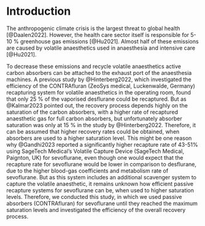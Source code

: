 # Introduction

The anthropogenic climate crisis is the largest threat to global health [@Daalen2022].
However, the health care sector itself is responsible for 5-10 % greenhouse gas emissions [@Hu2021].
Almost half of these emissions are caused by volatile anaesthetics used in anaesthesia and intensive care [@Hu2021].

To decrease these emissions and recycle volatile anaesthetics active carbon absorbers can be attached to the exhaust port of the anaesthesia machines.
A previous study by @Hinterberg2022, which investigated the efficiency of the CONTRAfluran (ZeoSys medical, Luckenwalde, Germany) recapturing system for volatile anaesthetics in the operating room, found that only 25 % of the vaporised desflurane could be recaptured.
But as @Kalmar2023 pointed out, the recovery process depends highly on the saturation of the carbon absorbers, with a higher rate of recaptured anaesthetic gas for full carbon absorbers, but unfortunately absorber saturation was only at 15 % in the study by @Hinterberg2022.
Therefore, it can be assumed that higher recovery rates could be obtained, when absorbers are used to a higher saturation level.
This might be one reason why @Gandhi2023 reported a significantly higher recapture rate of 43-51% using SageTech Medical's Volatile Capture Device (SageTech Medical, Paignton, UK) for sevoflurane, even though one would expect that the recapture rate for sevoflurane would be lower in comparison to desflurane, due to the higher blood-gas coefficients and metabolism rate of sevoflurane.
But as this system includes an additional scavenger system to capture the volatile anaesthetic, it remains unknown how efficient passive recapture systems for sevoflurane can be, when used to higher saturation levels.
Therefore, we conducted this study, in which we used passive absorbers (CONTRAfluran) for sevoflurane until they reached the maximum saturation levels and investigated the efficiency of the overall recovery process.
